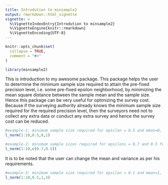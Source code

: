 ---
title: Introdution to minsample2
output: rmarkdown::html_vignette
vignette: >
  %\VignetteIndexEntry{Introdution to minsample2}
  %\VignetteEngine{knitr::rmarkdown}
  %\VignetteEncoding{UTF-8}
---

```{r, include = FALSE}
knitr::opts_chunk$set(
  collapse = TRUE,
  comment = "#>"
)
```

```{r setup}
library(minsample2)
```

This is introduction to my awesome package. This package helps the user to determine the minimum sample size required to attain the pre-fixed precision level, i.e. some pre-fixed epsilon neighborhood, by minimizing the mean square distance between the sample mean and the sample size.
Hence this package can be very useful for optimizing the survey cost. Because if the surveying authority already knows the minimum sample size required for the required precision level, then the surveyors need not to collect any extra data or conduct any extra survey and hence the survey cost can be reduced.   

```{r}
#example-1: minimum sample size required for epsilon = 0.5 and mean=0, sd=1(default)
l_norm(1:10,0.5,0,1)

#example-2: minimum sample sizes required for epsilons = 0.7 and 0.5 for the default mean and variance.
l_norm(1:10,c(0.7,0.5))
```

It is to be noted that the user can change the mean and variance as per his requirements.

```{r}
#example-3: minimum sample size required for epsilon = 0.1 and mean=1, sd=3
l_norm(1:10,0.5,1,3)
```
